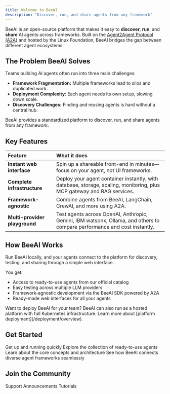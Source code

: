 ```yaml
---
title: Welcome to BeeAI
description: "Discover, run, and share agents from any framework"
---
```


BeeAI is an open-source platform that makes it easy to **discover**, **run**, and **share** AI agents across frameworks. Built on the [Agent2Agent Protocol (A2A)](https://github.com/a2aproject/A2A) and hosted by the Linux Foundation, BeeAI bridges the gap between different agent ecosystems.

## The Problem BeeAI Solves

Teams building AI agents often run into three main challenges:
- **Framework Fragmentation:** Multiple frameworks lead to silos and duplicated work.
- **Deployment Complexity:** Each agent needs its own setup, slowing down scale.
- **Discovery Challenges:** Finding and reusing agents is hard without a central hub.

BeeAI provides a standardized platform to discover, run, and share agents from any framework.

## Key Features

| Feature | What it does |
| :------ | :----------- |
| **Instant web interface** | Spin up a shareable front-end in minutes—focus on your agent, not UI frameworks. |
| **Complete infrastructure** | Deploy your agent container instantly, with database, storage, scaling, monitoring, plus MCP gateway and RAG services. |
| **Framework-agnostic** | Combine agents from BeeAI, LangChain, CrewAI, and more using A2A. |
| **Multi-provider playground** | Test agents across OpenAI, Anthropic, Gemini, IBM watsonx, Ollama, and others to compare performance and cost instantly. |

## How BeeAI Works

Run BeeAI locally, and your agents connect to the platform for discovery, testing, and sharing through a simple web interface.

You get:
- Access to ready-to-use agents from our official catalog  
- Easy testing across multiple LLM providers  
- Framework-agnostic development via the BeeAI SDK powered by A2A  
- Ready-made web interfaces for all your agents  

<Note>
Want to deploy BeeAI for your team? BeeAI can also run as a hosted platform with full Kubernetes infrastructure. Learn more about [platform deployment](/deployment/overview).
</Note>

## Get Started

<CardGroup cols={2}>
  <Card title="Quickstart" icon="rocket" href="/introduction/quickstart">
    Get up and running quickly
  </Card>
  <Card title="Agent Library" icon="robot" href="https://beeai.dev/agents">
    Explore the collection of ready-to-use agents
  </Card>
  <Card title="Architecture" icon="sitemap" href="/concepts/architecture">
    Learn about the core concepts and architecture
  </Card>
  <Card
    title="Agent2Agent (A2A) Protocol"
    icon="network-wired"
    href="https://agentcommunicationprotocol.dev"
  >
   See how BeeAI connects diverse agent frameworks seamlessly
  </Card>
</CardGroup>

## Join the Community

<CardGroup cols={3}>
  <Card title="Discord" icon="discord" href="https://discord.gg/NradeA6ZNF">
    Support
  </Card>
  <Card
    title="Bluesky"
    icon="bluesky"
    href="https://bsky.app/profile/beeaiagents.bsky.social"
  >
    Announcements
  </Card>
  <Card title="Youtube" icon="youtube" href="https://youtube.com/@BeeAIAgents">
    Tutorials
  </Card>
</CardGroup>
